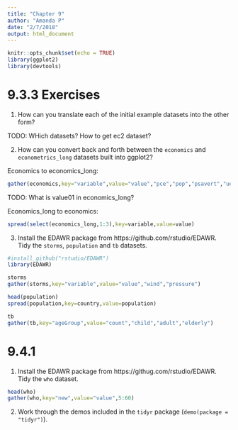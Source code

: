 ```yaml
---
title: "Chapter 9"
author: "Amanda P"
date: "2/7/2018"
output: html_document
---
```


```r
knitr::opts_chunk$set(echo = TRUE)
library(ggplot2)
library(devtools)
```

# 9.3.3 Exercises

1. How can you translate each of the initial example datasets into the other form?

TODO: WHich datasets? How to get ec2 dataset?


2. How can you convert back and forth between the `economics` and `econometrics_long` datasets built into ggplot2?

Economics to economics_long:

```r
gather(economics,key="variable",value="value","pce","pop","psavert","uempmed","unemploy")
```

TODO: What is value01 in economics_long?

Economics_long to economics:

```r
spread(select(economics_long,1:3),key=variable,value=value)
```


3. Install the EDAWR package from https://github.com/rstudio/EDAWR. Tidy the `storms`, `population` and `tb` datasets.

```r
#install_github("rstudio/EDAWR")
library(EDAWR)
```

```r
storms
gather(storms,key="variable",value="value","wind","pressure")
```

```r
head(population)
spread(population,key=country,value=population)
```

```r
tb
gather(tb,key="ageGroup",value="count","child","adult","elderly")
```

# 9.4.1

1. Install the EDAWR package from https://githug.com/rstudio/EDAWR. Tidy the `who` dataset.

```r
head(who)
gather(who,key="new",value="value",5:60)
```

2. Work through the demos included in the `tidyr` package (`demo(package = "tidyr")`).

